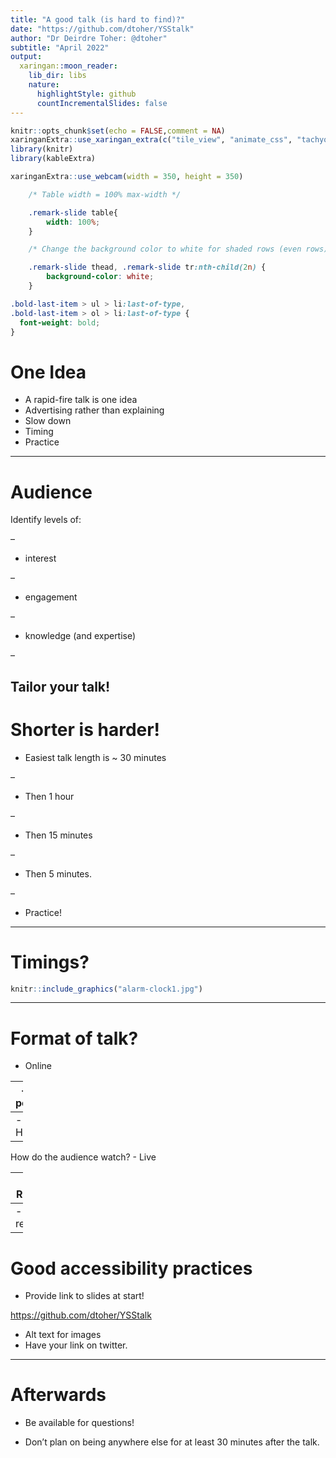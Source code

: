 ---
title: "A good talk (is hard to find)?"
date: "https://github.com/dtoher/YSStalk"
author: "Dr Deirdre Toher: @dtoher"
subtitle: "April 2022"
output:
  xaringan::moon_reader:
    lib_dir: libs
    nature:
      highlightStyle: github
      countIncrementalSlides: false
---

<style type="text/css">
.remark-slide-content {
    font-size: 40px;
    padding: 1em 4em 1em 4em;
}
</style>

```{r setup, include=FALSE}
knitr::opts_chunk$set(echo = FALSE,comment = NA)
xaringanExtra::use_xaringan_extra(c("tile_view", "animate_css", "tachyons"))
library(knitr)
library(kableExtra)

```

```{r}
xaringanExtra::use_webcam(width = 350, height = 350)
```


```{css, echo=F}
    /* Table width = 100% max-width */

    .remark-slide table{
        width: 100%;
    }

    /* Change the background color to white for shaded rows (even rows) */

    .remark-slide thead, .remark-slide tr:nth-child(2n) {
        background-color: white;
    }

.bold-last-item > ul > li:last-of-type,
.bold-last-item > ol > li:last-of-type {
  font-weight: bold;
}
```


# One Idea

- A rapid-fire talk is one idea
- Advertising rather than explaining
- Slow down
- Timing
- Practice

---

# Audience

Identify levels of: 

--

- interest

--

- engagement

--

- knowledge (and expertise)

--

Tailor your talk!
---

# Shorter is harder!

- Easiest talk length is ~ 30 minutes

--

- Then 1 hour

--

- Then 15 minutes

--

- Then 5 minutes.

--

- Practice!

---

# Timings?

```{r, echo=FALSE, out.width="55%", fig.alt="Alarm Clock", fig.align='center'}
knitr::include_graphics("alarm-clock1.jpg")
```

---

# Format of talk?

- Online

--
- In-person

--
- Hybrid

--

How do the audience watch?
- Live

--
- Recorded

--
- Pre-recorded?

---

# Good accessibility practices

- Provide link to slides at start!

<https://github.com/dtoher/YSStalk>

- Alt text for images
- Have your link on twitter.

---

# Afterwards

- Be available for questions!

- Don't plan on being anywhere else for at least 30 minutes after the talk.
